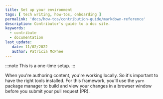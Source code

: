 ```yaml
---
title: Set up your environment
tags: [ tech writing, how-tos, onboarding ]
permalink: 'docs/how-tos/contribution-guide/markdown-reference' 
description: Contributor's guide to a doc site.
keywords:
  - contribute
  - documentation
last_update: 
   date: 11/02/2022
   author: Patricia McPhee
---
```



:::note
This is a one-time setup.
:::

When you're authoring content, you're working locally. So it's important to have the right tools installed. For this framework, you'll use the `yarn` package manager to build and view your changes in a browser window before you submit your pull request (PR).

<OnboardingProcessStepper />